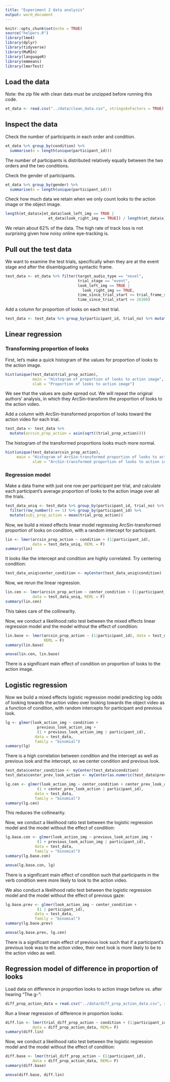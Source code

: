 ```yaml
---
title: "Experiment 2 data analysis"
output: word_document
---
```


```r
knitr::opts_chunk$set(echo = TRUE)
source("helpers.R")
library(lme4)
library(dplyr)
library(tidyverse)
library(MuMIn)
library(languageR)
library(emmeans)
library(lmerTest)
```

## Load the data

Note: the zip file with clean data must be unzipped before running this code.
```r
et_data <- read.csv("../data/clean_data.csv", stringsAsFactors = TRUE)
```


## Inspect the data

Check the number of participants in each order and condition.
```r
et_data %>% group_by(condition) %>% 
  summarise(n = length(unique(participant_id)))
```

The number of participants is distributed relatively equally between the two orders and the two conditions.

Check the gender of participants.
```r
et_data %>% group_by(gender) %>% 
  summarise(n = length(unique(participant_id)))
```

Check how much data we retain when we only count looks to the action image or the object image.
```r
length(et_data$x[et_data$look_left_img == TRUE | 
                   et_data$look_right_img == TRUE]) / length(et_data$x)
```

We retain about 62% of the data. The high rate of track loss is not surprising given how noisy online eye-tracking is.


## Pull out the test data

We want to examine the test trials, specifically when they are at the event stage and after the disambiguating syntactic frame.
```r
test_data <- et_data %>% filter(target_audio_type == "novel",
                                trial_stage == "event",
                                look_left_img == TRUE | 
                                  look_right_img == TRUE,
                                time_since_trial_start >= trial_frame_start,
                                time_since_trial_start <= 26300)
```

Add a column for proportion of looks on each test trial.
```r
test_data <- test_data %>% group_by(participant_id, trial_no) %>% mutate(trial_prop_action = mean(look_action_img))
```


## Linear regression


### Transforming proportion of looks

First, let's make a quick histogram of the values for proportion of looks to the action image.
```r
hist(unique(test_data$trial_prop_action),
            main = "Histogram of proportion of looks to action image",
            xlab = "Proportion of looks to action image")
```

We see that the values are quite spread out. We will repeat the original authors' analysis, in which they ArcSin-transform the proportion of looks to the action video.

Add a column with ArcSin-transformed proportion of looks toward the action video for each trial.
```r
test_data <- test_data %>% 
  mutate(arcsin_prop_action = asin(sqrt((trial_prop_action))))
```

The histogram of the transformed proportions looks much more normal.
```r
hist(unique(test_data$arcsin_prop_action),
     main = "Histogram of ArcSin-transformed proportion of looks to action image",
            xlab = "ArcSin-transformed proportion of looks to action image")
```


### Regression model

Make a data frame with just one row per participant per trial, and calculate each participant's average proportion of looks to the action image over all the trials.
```r
test_data_uniq <- test_data %>% group_by(participant_id, trial_no) %>%
  filter(row_number() == 1) %>% group_by(participant_id) %>%
  mutate(subj_prop_action = mean(trial_prop_action))
```

Now, we build a mixed effects linear model regressing ArcSin-transformed proportion of looks on condition, with a random intercept for participant.
```r
lin <- lmer(arcsin_prop_action ~ condition + (1|participant_id), 
            data = test_data_uniq, REML = F)
summary(lin)
```


It looks like the intercept and condition are highly correlated. Try centering condition:
```r
test_data_uniq$center_condition <- myCenter(test_data_uniq$condition)
```

Now, we rerun the linear regression.
```r
lin.cen <- lmer(arcsin_prop_action ~ center_condition + (1|participant_id), 
            data = test_data_uniq, REML = F)
summary(lin.cen)
```

This takes care of the collinearity.

Now, we conduct a likelihood ratio test between the mixed effects linear regression model and the model without the effect of condition:
```r
lin.base <- lmer(arcsin_prop_action ~ (1|participant_id), data = test_data_uniq, 
                 REML = F)
summary(lin.base)

anova(lin.cen, lin.base)
```

There is a significant main effect of condition on proportion of looks to the action image.

## Logistic regression

Now we build a mixed effects logistic regression model predicting log odds of looking towards the action video over looking towards the object video as a function of condition, with random intercepts for participant and previous look.
```r
lg <- glmer(look_action_img ~ condition + 
              previous_look_action_img + 
              (1 + previous_look_action_img | participant_id), 
             data = test_data,
             family = "binomial")
summary(lg)
```


There is a high correlation between condition and the intercept as well as previous look and the intercept, so we center condition and previous look.
```r
test_data$center_condition <- myCenter(test_data$condition)
test_data$center_prev_look_action <- myCenter(as.numeric(test_data$previous_look_action_img))

lg.cen <- glmer(look_action_img ~ center_condition + center_prev_look_action + 
              (1 + center_prev_look_action | participant_id), 
             data = test_data,
             family = "binomial")
summary(lg.cen)
```

This reduces the collinearity.

Now, we conduct a likelihood ratio test between the logistic regression model and the model without the effect of condition:
```r
lg.base.con <- glmer(look_action_img ~ previous_look_action_img + 
              (1 + previous_look_action_img | participant_id), 
             data = test_data,
             family = "binomial")
summary(lg.base.con)

anova(lg.base.con, lg)
```

There is a significant main effect of condition such that participants in the verb condition were more likely to look to the action video. 

We also conduct a likelihood ratio test between the logistic regression model and the model without the effect of previous gaze:
```r
lg.base.prev <- glmer(look_action_img ~ center_condition + 
              (1 | participant_id), 
             data = test_data,
             family = "binomial")
summary(lg.base.prev)

anova(lg.base.prev, lg.cen)
```

There is a significant main effect of previous look such that if a participant's previous look was to the action video, their next look is more likely to be to the action video as well.

## Regression model of difference in proportion of looks

Load data on difference in proportion looks to action image before vs. after hearing "The g-":
```r
diff_prop_action_data = read.csv("../data/diff_prop_action_data.csv", stringsAsFactors = TRUE)
```

Run a linear regression of difference in proportion looks:
```r
diff.lin <- lmer(trial_diff_prop_action ~ condition + (1|participant_id), 
            data = diff_prop_action_data, REML= F)
summary(diff.lin)
```

Now, we conduct a likelihood ratio test between the logistic regression model and the model without the effect of condition:
```r
diff.base <- lmer(trial_diff_prop_action ~ (1|participant_id), 
            data = diff_prop_action_data, REML= F)
summary(diff.base)

anova(diff.base, diff.lin)
```

